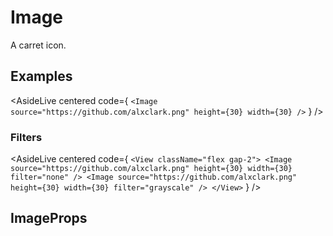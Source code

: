 
# Image

A carret icon.

## Examples

<AsideLive
  centered
  code={
`<Image source="https://github.com/alxclark.png" height={30} width={30} />`
    }
/>

### Filters

<AsideLive
  centered
  code={
`<View className="flex gap-2">
  <Image source="https://github.com/alxclark.png" height={30} width={30} filter="none" />
  <Image source="https://github.com/alxclark.png" height={30} width={30} filter="grayscale" />
</View>`
    }
/>

## ImageProps

<ComponentProps name="Image" />
